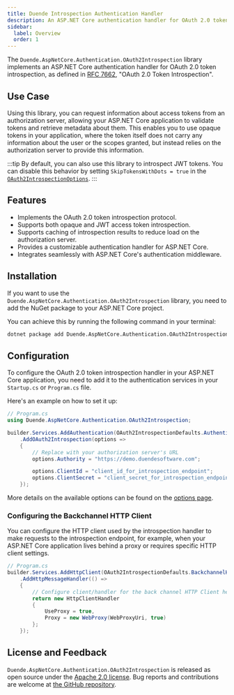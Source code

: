 ```yaml
---
title: Duende Introspection Authentication Handler
description: An ASP.NET Core authentication handler for OAuth 2.0 token introspection.
sidebar:
  label: Overview
  order: 1
---
```



The `Duende.AspNetCore.Authentication.OAuth2Introspection` library implements an ASP.NET Core authentication handler for
OAuth 2.0 token introspection, as defined in [RFC 7662](https://datatracker.ietf.org/doc/html/rfc7662), "OAuth 2.0 Token Introspection".

## Use Case

Using this library, you can request information about access tokens from an authorization server, allowing your
ASP.NET Core application to validate tokens and retrieve metadata about them. This enables you to use opaque tokens in
your application, where the token itself does not carry any information about the user or the scopes granted, but instead
relies on the authorization server to provide this information.

:::tip
By default, you can also use this library to introspect JWT tokens.
You can disable this behavior by setting `SkipTokensWithDots = true` in the [`OAuth2IntrospectionOptions`](/introspection-auth-handler/options.mdx).
:::

## Features

- Implements the OAuth 2.0 token introspection protocol.
- Supports both opaque and JWT access token introspection.
- Supports caching of introspection results to reduce load on the authorization server.
- Provides a customizable authentication handler for ASP.NET Core.
- Integrates seamlessly with ASP.NET Core's authentication middleware.

## Installation

If you want to use the `Duende.AspNetCore.Authentication.OAuth2Introspection` library, you need to add the NuGet package
to your ASP.NET Core project.

You can achieve this by running the following command in your terminal:

```bash
dotnet package add Duende.AspNetCore.Authentication.OAuth2Introspection
```

## Configuration

To configure the OAuth 2.0 token introspection handler in your ASP.NET Core application, you need to add it to the
authentication services in your `Startup.cs` or `Program.cs` file.

Here's an example on how to set it up:

```csharp
// Program.cs
using Duende.AspNetCore.Authentication.OAuth2Introspection;

builder.Services.AddAuthentication(OAuth2IntrospectionDefaults.AuthenticationScheme)
    .AddOAuth2Introspection(options =>
    {
        // Replace with your authorization server's URL
        options.Authority = "https://demo.duendesoftware.com";

        options.ClientId = "client_id_for_introspection_endpoint";
        options.ClientSecret = "client_secret_for_introspection_endpoint";
    });
```

More details on the available options can be found on the [options page](/introspection-auth-handler/options.mdx).

### Configuring the Backchannel HTTP Client

You can configure the HTTP client used by the introspection handler to make requests to the introspection endpoint, for example,
when your ASP.NET Core application lives behind a proxy or requires specific HTTP client settings.

```csharp
// Program.cs
builder.Services.AddHttpClient(OAuth2IntrospectionDefaults.BackchannelHttpClientName)
    .AddHttpMessageHandler(() =>
    {
        // Configure client/handler for the back channel HTTP Client here
        return new HttpClientHandler
        {
            UseProxy = true,
            Proxy = new WebProxy(WebProxyUri, true)
        };
    });
```

## License and Feedback

`Duende.AspNetCore.Authentication.OAuth2Introspection` is released as open source under the
[Apache 2.0 license](https://github.com/DuendeSoftware/foss/blob/main/LICENSE).
Bug reports and contributions are welcome at
[the GitHub repository](https://github.com/DuendeSoftware/foss).

<CardGrid>
  <LinkCard
    href="https://github.com/DuendeSoftware/foss/tree/main/identity-model-introspection"
    title="GitHub Repository"
    description="View the source code for this library on GitHub."
  />
  <LinkCard
    href="https://www.nuget.org/packages/Duende.AspNetCore.Authentication.OAuth2Introspection"
    title="NuGet Package"
    description="View the package on NuGet.org."
  />
</CardGrid>
